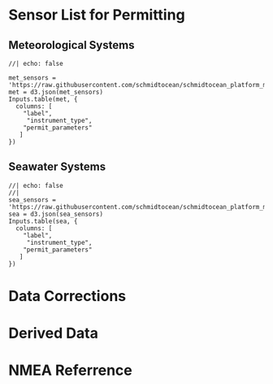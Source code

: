 
# Sensor List for Permitting
## Meteorological Systems
```ojs
//| echo: false

met_sensors = 'https://raw.githubusercontent.com/schmidtocean/schmidtocean_platform_metadata/main/meterological_sensors.json'
met = d3.json(met_sensors)
Inputs.table(met, {
  columns: [ 
    "label",
     "instrument_type",
    "permit_parameters"
   ]
})
```

## Seawater Systems
```ojs
//| echo: false
//| 
sea_sensors = 'https://raw.githubusercontent.com/schmidtocean/schmidtocean_platform_metadata/main/seawater_sensors.json'
sea = d3.json(sea_sensors)
Inputs.table(sea, {
  columns: [ 
    "label",
     "instrument_type",
    "permit_parameters"
   ]
})
```

<!-- 
```ojs
//| echo: false
sensors = FileAttachment("./data/sensorlist_temp.csv").csv({typed: true})
viewof search = Inputs.search(sensors)
Inputs.table(search,{
format: {
    Link: (links) =>links.includes("None") ? "None": htl.html`<a href=${links} target=_blank>${links}</a>`
  },
  rows: 60
  })

```` -->

# Data Corrections

# Derived Data

# NMEA Referrence
